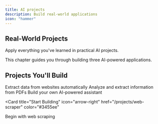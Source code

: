 ```yaml
---
title: AI projects
description: Build real-world applications
icon: "hammer"
---
```


## Real-World Projects

Apply everything you've learned in practical AI projects.

<Note>
  This chapter guides you through building three AI-powered applications.
</Note>

## Projects You'll Build

<CardGroup cols={1}>
  <Card title="Web scraper" icon="spider" href="/projects/web-scraper">
    Extract data from websites automatically
  </Card>
  <Card title="PDF processor" icon="file-pdf" href="/projects/pdf-processor">
    Analyze and extract information from PDFs
  </Card>
  <Card title="AI chatbot" icon="comments" href="/projects/ai-chatbot">
    Build your own AI-powered assistant
  </Card>
</CardGroup>

<Card
  title="Start Building"
  icon="arrow-right"
  href="/projects/web-scraper"
  color="#3455ee"
>
  Begin with web scraping
</Card>